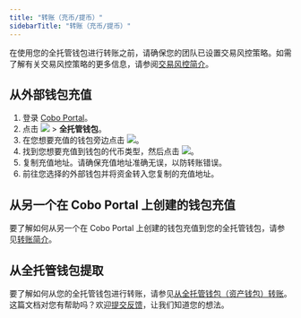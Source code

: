 ```yaml
---
title: "转账（充币/提币）"
sidebarTitle: "转账（充币/提币）"
---
```


<Note>在使用您的全托管钱包进行转账之前，请确保您的团队已设置交易风控策略。如需了解有关交易风控策略的更多信息，请参阅<a href="/cn/portal/risk-controls/tx-policies-overview">交易风控简介</a>。</Note>

## 从外部钱包充值

1. 登录 [Cobo Portal](https://portal.cobo.com/login)。
2. 点击 <img src="/cn/images/custodial-wallet/wallet-icon-cn.svg" className="icon"/> > **全托管钱包**。
3. 在您想要充值的钱包旁边点击 <img src="/cn/images/common/icon_view.svg" className="icon"></img>。
4. 找到您想要充值到钱包的代币类型，然后点击 <img src="/cn/images/mpc-wallet/icon_deposit.svg" className="icon"></img>。
5. 复制充值地址。请确保充值地址准确无误，以防转账错误。
6. 前往您选择的外部钱包并将资金转入您复制的充值地址。

## 从另一个在 Cobo Portal 上创建的钱包充值

要了解如何从另一个在 Cobo Portal 上创建的钱包充值到您的全托管钱包，请参见[转账简介](/cn/portal/transfers/introduction)。

## 从全托管钱包提取

要了解如何从您的全托管钱包进行转账，请参见[从全托管钱包（资产钱包）转账](/cn/portal/transfers/from-custodial-wallets)。
<Tip>这篇文档对您有帮助吗？欢迎[提交反馈](https://forms.zohopublic.com/cobo/form/DocumentFeedbackForm/formperma/QvLOhxJv1_JMsJ-1dleZ8Itb_7rzN-LtgvsDdxosoVI?referrername=manuals)，让我们知道您的想法。</Tip>